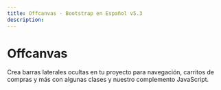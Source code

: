 ```yaml
---
title: Offcanvas · Bootstrap en Español v5.3
description: 
---
```

# Offcanvas

Crea barras laterales ocultas en tu proyecto para navegación, carritos de compras y más con algunas clases y nuestro complemento JavaScript.